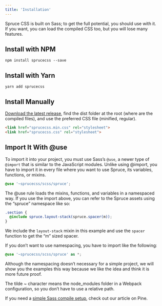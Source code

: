 ```yaml
---
title: 'Installation'
---
```


<p className="lead">Spruce CSS is built on Sass; to get the full potential, you should use with it. If you want, you can load the compiled CSS too, but you will lose many features.</p>

## Install with NPM

```
npm install sprucecss --save
```

## Install with Yarn

```
yarn add sprucecss
```

## Install Manually

[Download the latest release](https://github.com/conedevelopment/sprucecss/archive/refs/heads/main.zip), find the dist folder at the root (where are the compiled files), and use the preferred CSS file (minified, regular).

```html
<link href="sprucecss.min.css" rel="stylesheet">
<link href="sprucecss.css" rel="stylesheet">
```

## Import It With @use

To import it into your project, you must use Sass’s ```@use```, a newer type of ```@import``` that is similar to the JavaScript modules. Unlike using @import, you have to import it in every file where you want to use Spruce, its variables, functions, or mixins.

``` scss
@use '~sprucecss/scss/spruce';
```

The @use rule loads the mixins, functions, and variables in a namespaced way. If you use the import above, you can refer to the Spruce assets using the “spruce” namespace like so:

```scss
.section {
  @include spruce.layout-stack(spruce.spacer(m));
}
```

We include the ```layout-stack``` mixin in this example and use the ```spacer``` function to get the “m” sized spacer.

If you don’t want to use namespacing, you have to import like the following:

```scss
@use '~sprucecss/scss/spruce' as *;
```

Although the namespacing doesn’t necessary for a simple project, we will show you the examples this way because we like the idea and think it is more future proof.

<Notification type="info">The tilde ~ character means the node_modules folder in a Webpack configuration, so you don’t have to use a relative path.</Notification>

If you need a [simple Sass compile setup](https://pineco.de/the-simplest-sass-compile-setup/), check out our article on Pine.
